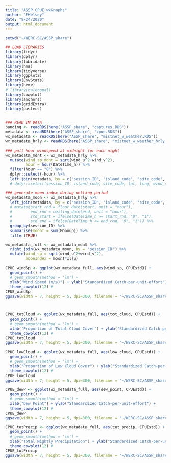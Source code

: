 ```yaml
---
title: "ASSP_CPUE_wxGraphs"
author: "EKelsey"
date: "9/24/2020"
output: html_document
---
```


```r
setwd("~/WERC-SC/ASSP_share")

## LOAD LIBRARIES
library(tidyr)
library(dplyr)
library(lubridate)
library(hms)
library(tidyverse)
library(ggplot2)
library(EnvStats)
library(here)
# library(calecopal)
library(cowplot)
library(anchors)
library(gridExtra)
library(pastecs)


### READ IN DATA
banding <- readRDS(here("ASSP_share", "captures.RDS"))
metadata <- readRDS(here("ASSP_share", "cpue.RDS")) 
wx_metadata <- readRDS(here("ASSP_share", "mistnet_w_weather.RDS")) 
wx_metadata_hrly <- readRDS(here("ASSP_share", "mistnet_w_weather_hrly.RDS")) 

### pull hour windspeed at midnight for each night
wx_metadata_mdnt <- wx_metadata_hrly %>% 
  mutate(wind_sp_mdnt = sqrt(wind_u^2+wind_v^2),
         hour = hour(DateTime_h)) %>% 
  filter(hour == "0") %>% 
  dplyr::select(-hour) %>% 
  left_join(metadata, by = c("session_ID", "island_code", "site_code", "session_year", "session_date", "flagged", "lat", "long"))
  # dplyr::select(session_ID, island_code, site_code, lat, long, wind_sp_mdnt)

### generate moon index during netting period
wx_metadata_moon <- wx_metadata_hrly %>%
  left_join(metadata, by = c("session_ID", "island_code", "site_code", "session_year", "session_date", "flagged", "lat", "long")) %>%
  # mutate(start_rnd = floor_date(start, unit = "hour"),
  #        end_rnd = ceiling_date(end, unit = "hour"),
  #        std_start = ifelse(DateTime_h >= start_rnd, "0", "1"),
  #        std_end = ifelse(DateTime_h <= end_rnd, "0", "1")) %>%
  group_by(session_ID) %>% 
  summarise(moonT = sum(Moonup)) %>% 
  filter(TRUE)

wx_metadata_full <- wx_metadata_mdnt %>% 
  right_join(wx_metadata_moon, by = "session_ID") %>% 
  mutate(wind_sp = sqrt(wind_u^2+wind_v^2),
         moonIndex = moonT*Illu)

```

```r
CPUE_windSp <- ggplot(wx_metadata_full, aes(wind_sp, CPUEstd)) +
  geom_point() +
  # geom_smooth(method = 'lm') +
  xlab("Wind Speed (m/s)") + ylab("Standardized Catch-per-unit-effort") +
  theme_cowplot(12) # 
CPUE_windSp
ggsave(width = 7, height = 5, dpi=300, filename = "~/WERC-SC/ASSP_share/figures/CPUE_windSp.pdf")




```



```r
CPUE_totCloud <- ggplot(wx_metadata_full, aes(tot_cloud, CPUEstd)) +
  geom_point() +
  # geom_smooth(method = 'lm') +
  xlab("Proportion of Total Cloud Cover") + ylab("Standardized Catch-per-unit-effort") +
  theme_cowplot(12) # 
CPUE_totCloud
ggsave(width = 7, height = 5, dpi=300, filename = "~/WERC-SC/ASSP_share/figures/CPUE_totCloud.pdf")

CPUE_lowCloud <- ggplot(wx_metadata_full, aes(low_cloud, CPUEstd)) +
  geom_point() +
  # geom_smooth(method = 'lm') +
  xlab("Proportion of Low Cloud Cover") + ylab("Standardized Catch-per-unit-effort") +
  theme_cowplot(12) # 
CPUE_lowCloud
ggsave(width = 7, height = 5, dpi=300, filename = "~/WERC-SC/ASSP_share/figures/CPUE_lowCloud.pdf")
```



```r
CPUE_dewP <- ggplot(wx_metadata_full, aes(dew_point, CPUEstd)) +
  geom_point() +
  # geom_smooth(method = 'lm') +
  xlab("Dew Point") + ylab("Standardized Catch-per-unit-effort") +
  theme_cowplot(12) # 
CPUE_dewP
ggsave(width = 7, height = 5, dpi=300, filename = "~/WERC-SC/ASSP_share/figures/CPUE_dewP.pdf")

CPUE_totPrecip <- ggplot(wx_metadata_full, aes(tot_precip, CPUEstd)) +
  geom_point() +
  # geom_smooth(method = 'lm') +
  xlab("Total Nightly Precipitation") + ylab("Standardized Catch-per-unit-effort") +
  theme_cowplot(12) # 
CPUE_totPrecip
ggsave(width = 7, height = 5, dpi=300, filename = "~/WERC-SC/ASSP_share/figures/CPUE_totPrecip.pdf")
```


